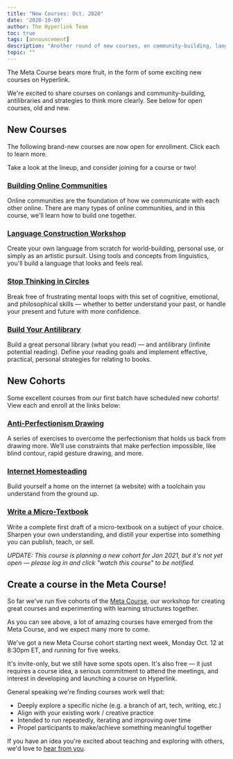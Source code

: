 ```yaml
---
title: "New Courses: Oct. 2020"
date: '2020-10-09'
author: The Hyperlink Team
toc: true
tags: [announcement]
description: "Another round of new courses, on community-building, language construction and more — plus new cohorts for some current courses."
topic: ""
---
```



The Meta Course bears more fruit, in the form of some exciting new courses on Hyperlink.

We're excited to share courses on conlangs and community-building, antilibraries and strategies to think more clearly. See below for open courses, old and new.

## New Courses

The following brand-new courses are now open for enrollment. Click each to learn more.

Take a look at the lineup, and consider joining for a course or two!

### [Building Online Communities](https://hyperlink.academy/courses/building-online-communities/25)

Online communities are the foundation of how we communicate with each other online. There are many types of online communities, and in this course, we'll learn how to build one together.

### [Language Construction Workshop](https://hyperlink.academy/courses/language-construction-workshop/26)

Create your own language from scratch for world-building, personal use, or simply as an artistic pursuit. Using tools and concepts from linguistics, you'll build a language that looks and feels real.

### [Stop Thinking in Circles](https://hyperlink.academy/courses/stop-thinking-in-circles/32)

Break free of frustrating mental loops with this set of cognitive, emotional, and philosophical skills — whether to better understand your past, or handle your present and future with more confidence.

### [Build Your Antilibrary](https://hyperlink.academy/courses/build-your-antilibrary/33)

Build a great personal library (what you read) — and antilibrary (infinite potential reading). Define your reading goals and implement effective, practical, personal strategies for relating to books.

## New Cohorts

Some excellent courses from our first batch have scheduled new cohorts! View each and enroll at the links below:

### [Anti-Perfectionism Drawing](https://hyperlink.academy/courses/anti-perfectionism-drawing/7)

A series of exercises to overcome the perfectionism that holds us back from drawing more. We’ll use constraints that make perfection impossible, like blind contour, rapid gesture drawing, and more.

### [Internet Homesteading](https://hyperlink.academy/courses/internet-homesteading/22)

Build yourself a home on the internet (a website) with a toolchain you understand from the ground up.

### [Write a Micro-Textbook](https://hyperlink.academy/courses/write-a-micro-textbook/14)

Write a complete first draft of a micro-textbook on a subject of your choice. Sharpen your own understanding, and distill your expertise into something you can publish, teach, or sell.

*UPDATE: This course is planning a new cohort for Jan 2021, but it's not yet open — please log in and click "watch this course" to be notified.*

## Create a course in the Meta Course!

So far we've run five cohorts of the [Meta Course](https://hyperlink.academy/courses/the-meta-course/1), our workshop for creating great courses and experimenting with learning structures together.

As you can see above, a lot of amazing courses have emerged from the Meta Course, and we expect many more to come.

We've got a new Meta Course cohort starting next week, Monday Oct. 12 at 8:30pm ET, and running for five weeks.

It's invite-only, but we still have some spots open. It's also free — it just requires a course idea, a serious commitment to attend the meetings, and interest in developing and launching a course on Hyperlink.

General speaking we're finding courses work well that:

* Deeply explore a specific niche (e.g. a branch of art, tech, writing, etc.)
* Align with your existing work / creative practice
* Intended to run repeatedly, iterating and improving over time
* Propel participants to make/achieve something meaningful together

If you have an idea you're excited about teaching and exploring with others, we'd love to [hear from you](mailto:contact@hyperlink.academy).